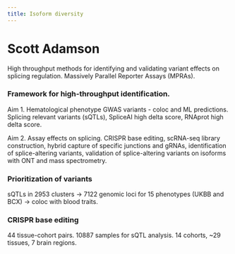 ```yaml
---
title: Isoform diversity
---
```


# Scott Adamson

High throughput methods for identifying and validating variant effects on splicing regulation.
Massively Parallel Reporter Assays (MPRAs). 

### Framework for high-throughput identification. 

Aim 1. Hematological phenotype GWAS variants - coloc and ML predictions. 
Splicing relevant variants (sQTLs), SpliceAI high delta score, RNAprot high delta score. 

Aim 2. Assay effects on splicing. CRISPR base editing, scRNA-seq library construction,
hybrid capture of specific junctions and gRNAs, identification of splice-altering variants,
validation of splice-altering variants on isoforms with ONT and mass spectrometry.

### Prioritization of variants

sQTLs in 2953 clusters $\rightarrow$ 7122 genomic loci for 15 phenotypes (UKBB and BCX)
$\rightarrow$ coloc with blood traits. 

### CRISPR base editing



44 tissue-cohort pairs.
10887 samples for sQTL analysis. 
14 cohorts, ~29 tissues, 7 brain regions.


